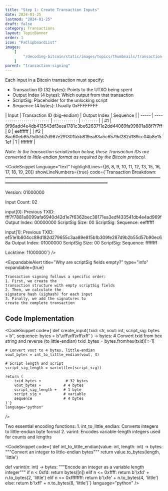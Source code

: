 ```yaml
---
title: "Step 1: Create Transaction Inputs"
date: 2024-01-25
lastmod: "2024-01-25"
draft: false
category: Transactions
layout: TopicBanner
order: 1
icon: "FaClipboardList"
images:
    [
        "/decoding-bitcoin/static/images/topics/thumbnails/transaction-module/signature/tx-thumbnail-signature-1.jpg"
    ]
parent: "transaction-signing"
---
```


Each input in a Bitcoin transaction must specify:

-   Transaction ID (32 bytes): Points to the UTXO being spent
-   Output Index (4 bytes): Which output from that transaction
-   ScriptSig: Placeholder for the unlocking script
-   Sequence (4 bytes): Usually 0xFFFFFFFF

<div className="w-full rounded-xl overflow-x-auto overflow-y-hidden full-width">
    <div className="min-w-[800px]">
        <SvgDisplay
            src="/decoding-bitcoin/static/images/topics/transactions/signature/signature7.svg"
            width="100%"
            height="100%"
            className="min-h-[400px] md:min-h-[500px] lg:min-h-[600px] object-contain"
            style={{
                aspectRatio: "16/9",
                maxHeight: "800px",
                transform: "scale(1.2)",
                transformOrigin: "center center"
            }}
        />
    </div>
</div>

<div className="w-full rounded-xl overflow-x-auto overflow-y-hidden">
    <div className="min-w-[800px]">
        | Input | Transaction ID (big-endian) | Output Index | Sequence |
        | ----- | -------------------------- | ------------ | -------- |
        | #1    | 9f96add4e4db413543df3eea1781c3be62637f1e2dd44069fa99801a88f7f7ff | 0 | eeffffff |
        | #2    | 8ac60eb9575db5b2d987e29f301b5b819ea83a5c6579d282d189cc04b8e151ef | 1 | ffffffff |
    </div>
</div>

_Note: In the transaction serialization below, these Transaction IDs are converted to little-endian format as required by the Bitcoin protocol._

<CodeSnippet
    language="text"
    highlightLines={[6, 8, 9, 10, 11, 12, 13, 15, 16, 17, 18, 19, 20]}
    showLineNumbers={true}
    code={`Transaction Breakdown:
═══════════════════════════════════════════════════════════════════════════════════

Version: 01000000

Input Count: 02

input[0]:
Previous TXID: fff7f7881a8099afa6940d42d1e7f6362bec38171ea3edf433541db4e4ad969f
Output Index: 00000000
ScriptSig Size: 00
ScriptSig:
Sequence: eeffffff

input[1]:
Previous TXID: ef51e1b804cc89d182d279655c3aa89e815b1b309fe287d9b2b55d57b90ec68a
Output Index: 01000000
ScriptSig Size: 00
ScriptSig:
Sequence: ffffffff

Locktime: 11000000`}
/>

<ExpandableAlert
    title="Why are scriptSig fields empty?"
    type="info"
    expandable={true}
>
    Transaction signing follows a specific order: 
    1. First, we create the
    transaction structure with empty scriptSig fields 
    2. Then, we calculate the
    signature hash (sighash) for each input 
    3. Finally, we add the signatures to
    create the complete transaction
</ExpandableAlert>

## Code Implementation

<CodeSnippet
    code={`def create_input(
    txid: str,
    vout: int,
    script_sig: bytes = b'',
    sequence: bytes = b'\\xff\\xff\\xff\\xff'
) -> bytes:
    # Convert txid from hex string and reverse (to little-endian)
    txid_bytes = bytes.fromhex(txid)[::-1]
    
    # Convert vout to 4 bytes, little-endian
    vout_bytes = int_to_little_endian(vout, 4)
    
    # Script length and script
    script_sig_length = varint(len(script_sig))
    
    return (
        txid_bytes +           # 32 bytes
        vout_bytes +          # 4 bytes
        script_sig_length +   # 1 byte
        script_sig +          # variable
        sequence              # 4 bytes
    )`}
    language="python"
/>

<ExpandableAlert title="Helper Functions" type="info" expandable={true}>
Two essential encoding functions:
1. int_to_little_endian: Converts integers to little-endian byte format
2. varint: Encodes variable-length integers used for counts and lengths

<CodeSnippet 
    code={`def int_to_little_endian(value: int, length: int) -> bytes:
    """Convert an integer to little-endian bytes"""
    return value.to_bytes(length, 'little')

def varint(n: int) -> bytes:
    """Encode an integer as a variable length integer"""
    if n < 0xfd:
        return bytes([n])
    elif n <= 0xffff:
        return b'\\xfd' + n.to_bytes(2, 'little')
    elif n <= 0xffffffff:
        return b'\\xfe' + n.to_bytes(4, 'little')
    else:
        return b'\\xff' + n.to_bytes(8, 'little')`}
language="python"
/>

</ExpandableAlert>
